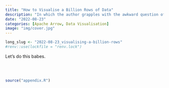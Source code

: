 ```yaml
---
title: "How to Visualise a Billion Rows of Data"
description: "In which the author grapples with the awkward question of what data visualisation really means when you have a staggering amount of data to work with"
date: "2022-08-23"
categories: [Apache Arrow, Data Visualisation]
image: "img/cover.jpg"
---
```


<!--------------- my typical setup ----------------->

```r
long_slug <- "2022-08-23_visualising-a-billion-rows"
#renv::use(lockfile = "renv.lock")
```

<!--------------- post begins here ----------------->

Let's do this babes.

<br><br>



<!--------------- appendices go here ----------------->

```r
source("appendix.R")
```



